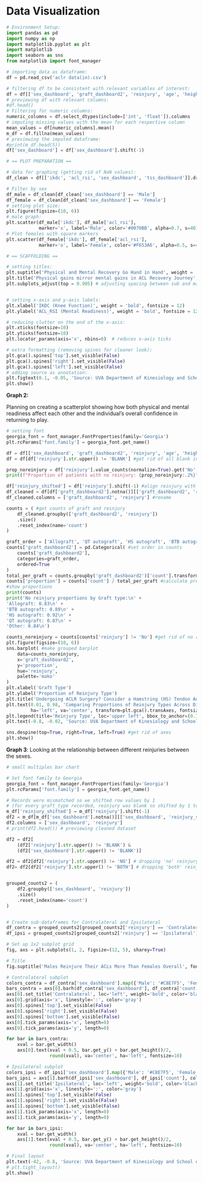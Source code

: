 # Data Visualization

```python
# Environment Setup:
import pandas as pd
import numpy as np
import matplotlib.pyplot as plt
import matplotlib 
import seaborn as sns
from matplotlib import font_manager
```

```python
# importing data as dataframe:
df = pd.read_csv('aclr data(in).csv')

# filtering df to be consistent with relevant variables of interest:
df = df[['sex_dashboard', 'graft_dashboard2', 'reinjury', 'age', 'height_m', 'mass_kg', 'bmi', 'ikdc', 'acl_rsi', 'tegner_pre', 'tegner_now', 'lsi_ext_isok_60', 'lsi_flex_isok_60', 'tss_dashboard']]
# previewing df with relevant columns:
#df.head()
# Filtering for numeric columns:
numeric_columns = df.select_dtypes(include=['int', 'float']).columns
# imputing missing values with the mean for each respective column
mean_values = df[numeric_columns].mean()
m_df = df.fillna(mean_values)
# previewing the imputed dataframe:
#print(m_df.head(5))
df['sex_dashboard'] = df['sex_dashboard'].shift(-1)
```

```python
# == PLOT PREPARATION ==

# data for graphing (getting rid of NaN values):
df_clean = df[['ikdc', 'acl_rsi', 'sex_dashboard', 'tss_dashboard']].dropna()
```

```python
# Filter by sex
df_male = df_clean[df_clean['sex_dashboard'] == 'Male']
df_female = df_clean[df_clean['sex_dashboard'] == 'Female']
# setting plot size:
plt.figure(figsize=(10, 6))
# male graph:
plt.scatter(df_male['ikdc'], df_male['acl_rsi'], 
            marker='x', label='Male', color='#0070BB', alpha=0.7, s=40)
# Plot females with square markers
plt.scatter(df_female['ikdc'], df_female['acl_rsi'], 
            marker='o', label='Female', color='#F653A6', alpha=0.5, s=40)

# == SCAFFOLDING == 

# setting titles:
plt.suptitle('Physical and Mental Recovery Go Hand in Hand', weight = 'bold', fontsize = 16, x = 0.39)
plt.title('Physical gains mirror mental gains in ACL Recovery Journey', color='#585757', fontsize = 12, x = 0.28)
plt.subplots_adjust(top = 0.905) # adjusting spacing between sub and main title


# setting x-axis and y-axis labels:
plt.xlabel('IKDC (Knee Function)', weight = 'bold', fontsize = 12)
plt.ylabel('ACL_RSI (Mental Readiness)', weight = 'bold', fontsize = 12)

# reducing clutter on the end of the x-axis:
plt.xticks(fontsize=10)
plt.yticks(fontsize=10)
plt.locator_params(axis='x', nbins=8)  # reduces x-axis ticks

# extra formatting (removing spines for cleaner look):
plt.gca().spines['top'].set_visible(False)
plt.gca().spines['right'].set_visible(False)
plt.gca().spines['left'].set_visible(False)
# adding source as annotation:
plt.figtext(0.1, -0.05, 'Source: UVA Department of Kinesiology and School of Data Science', ha='left', fontsize=10)
plt.show()
```

**Graph 2:**

Planning on creating a scatterplot showing how both physical and mental readiness affect each other and the individual's overall confidence in returning to play.

```python
# setting font
georgia_font = font_manager.FontProperties(family='Georgia')
plt.rcParams['font.family'] = georgia_font.get_name()

df = df[['sex_dashboard', 'graft_dashboard2', 'reinjury', 'age', 'height_m', 'mass_kg', 'bmi', 'ikdc', 'acl_rsi']]
df = df[df['reinjury'].str.upper() != 'BLANK'] #get rid of all blank in reinjury

prop_noreinjury = df['reinjury'].value_counts(normalize=True).get('No', 0) #get proportion of no reinjury
print(f"Proportion of patients with no reinjury: {prop_noreinjury:.2%}") #print proportion

df['reinjury_shifted'] = df['reinjury'].shift(-1) #align reinjury with other values
df_cleaned = df[df['graft_dashboard2'].notna()][['graft_dashboard2', 'reinjury_shifted']] #get rid of na
df_cleaned.columns = ['graft_dashboard2', 'reinjury'] #rename

counts = ( #get counts of graft and reinjury
    df_cleaned.groupby(['graft_dashboard2', 'reinjury'])
    .size()
    .reset_index(name='count')
)

graft_order = ['Allograft', 'QT autograft', 'HS autograft', 'BTB autograft', 'Other'] #order
counts['graft_dashboard2'] = pd.Categorical( #set order in counts
    counts['graft_dashboard2'],
    categories=graft_order,
    ordered=True
)
total_per_graft = counts.groupby('graft_dashboard2')['count'].transform('sum') #get sums
counts['proportion'] = counts['count'] / total_per_graft #calculate proportions
#show proportions
print(counts)
print('No reinjury proportions by Graft type:\n' +
'Allograft: 0.83\n' +
'BTB autograft: 0.89\n' +
'HS autograft: 0.92\n' +
'QT autograft: 0.87\n' +   
'Other: 0.84\n')

counts_noreinjury = counts[counts['reinjury'] != 'No'] #get rid of no reinjury bar
plt.figure(figsize=(10, 6))
sns.barplot( #make grouped barplot
    data=counts_noreinjury,
    x='graft_dashboard2',
    y='proportion',
    hue='reinjury',
    palette='mako'
)
plt.xlabel('Graft Type')
plt.ylabel('Proportion of Reinjury Type')
plt.title('Undergoing ACLR Surgery? Consider a Hamstring (HS) Tendon Autograft', fontsize=14, weight='bold', loc='left')  # Main title
plt.text(0.01, 0.98, 'Comparing Proportions of Reinjury Types Across Different Graft Types', 
         ha='left', va='center', transform=plt.gca().transAxes, fontsize=10, color='gray')  # Subtitle
plt.legend(title='Reinjury Type', loc='upper left', bbox_to_anchor=(0.775, 1.0))
plt.text(-0.8, -0.02, 'Source: UVA Department of Kinesiology and School of Data Science', ha='left', fontsize=10)

sns.despine(top=True, right=True, left=True) #get rid of axes
plt.show()
```

**Graph 3**: Looking at the relationship between different reinjuries between the sexes.

```python
# small multiples bar chart

# Set font family to Georgia
georgia_font = font_manager.FontProperties(family='Georgia')
plt.rcParams['font.family'] = georgia_font.get_name()

# Records were mismatched so we shifted row values by 1 
# (for every graft_type recorded, reinjury was blank so shifted by 1 to match)
m_df['reinjury_shifted'] = m_df['reinjury'].shift(-1)
df2 = m_df[m_df['sex_dashboard'].notna()][['sex_dashboard', 'reinjury_shifted']]
df2.columns = ['sex_dashboard', 'reinjury']
# print(df2.head()) # previewing cleaned dataset

df2 = df2[
    (df2['reinjury'].str.upper() != 'BLANK') &
    (df2['sex_dashboard'].str.upper() != 'BLANK')]

df2 = df2[df2['reinjury'].str.upper() != 'NO'] # dropping 'no' reinjury records
df2= df2[df2['reinjury'].str.upper() != 'BOTH'] # dropping 'both' reinjury records


grouped_counts2 = (
    df2.groupby(['sex_dashboard', 'reinjury'])
    .size()
    .reset_index(name='count')
)


# Create sub-dataframes for Contralateral and Ipsilateral
df_contra = grouped_counts2[grouped_counts2['reinjury'] == 'Contralateral']
df_ipsi = grouped_counts2[grouped_counts2['reinjury'] == 'Ipsilateral']

# Set up 1x2 subplot grid
fig, axs = plt.subplots(1, 2, figsize=(12, 5), sharey=True)

# Title
fig.suptitle('Males Reinjure Their ACLs More Than Females Overall', fontsize=14, weight='bold', x=0.1, ha='left', y=1.02)

# Contralateral subplot
colors_contra = df_contra['sex_dashboard'].map({'Male': '#C8E7F5', 'Female': '#F6D2E0'})  # blue and pink
bars_contra = axs[0].barh(df_contra['sex_dashboard'], df_contra['count'], color=colors_contra)
axs[0].set_title('Contralateral', loc='left', weight='bold', color='black')
axs[0].grid(axis='x', linestyle=':', color='gray')
axs[0].spines['top'].set_visible(False)
axs[0].spines['right'].set_visible(False)
axs[0].spines['bottom'].set_visible(False)
axs[0].tick_params(axis='x', length=0)
axs[0].tick_params(axis='y', length=0)

for bar in bars_contra:
    xval = bar.get_width()
    axs[0].text(xval + 0.5, bar.get_y() + bar.get_height()/2,
                round(xval), va='center', ha='left', fontsize=10)

# Ipsilateral subplot
colors_ipsi = df_ipsi['sex_dashboard'].map({'Male': '#C8E7F5', 'Female': '#F6D2E0'})
bars_ipsi = axs[1].barh(df_ipsi['sex_dashboard'], df_ipsi['count'], color=colors_ipsi)
axs[1].set_title('Ipsilateral', loc='left', weight='bold', color='black')
axs[1].grid(axis='x', linestyle=':', color='gray')
axs[1].spines['top'].set_visible(False)
axs[1].spines['right'].set_visible(False)
axs[1].spines['bottom'].set_visible(False)
axs[1].tick_params(axis='x', length=0)
axs[1].tick_params(axis='y', length=0)

for bar in bars_ipsi:
    xval = bar.get_width()
    axs[1].text(xval + 0.5, bar.get_y() + bar.get_height()/2,
                round(xval), va='center', ha='left', fontsize=10)

# Final layout
plt.text(-42, -0.8, 'Source: UVA Department of Kinesiology and School of Data Science', ha='left', fontsize=10)
# plt.tight_layout()
plt.show()
```